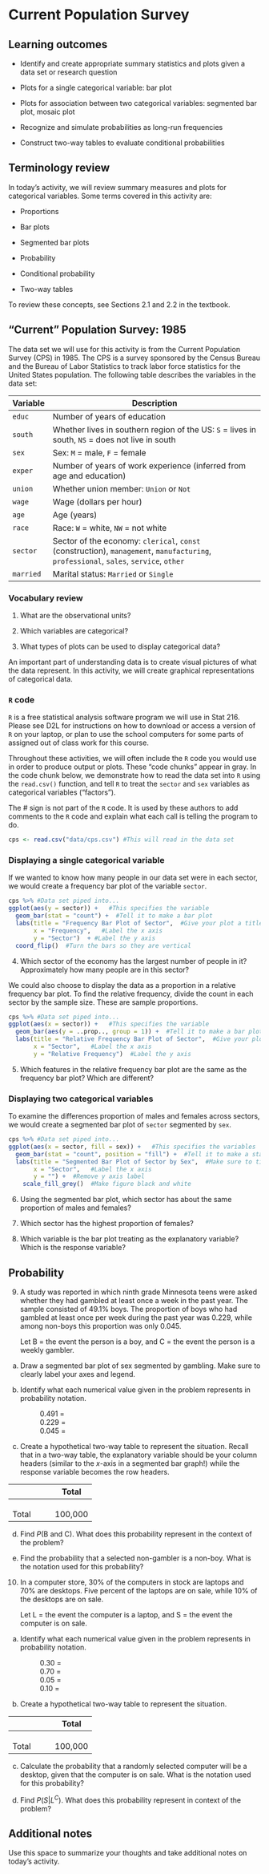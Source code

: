 # Current Population Survey

## Learning outcomes

* Identify and create appropriate summary statistics and plots
  given a data set or research question
  
* Plots for a single categorical variable: bar plot

* Plots for association between two categorical variables:
  segmented bar plot, mosaic plot

* Recognize and simulate probabilities as long-run frequencies

* Construct two-way tables to evaluate conditional probabilities

## Terminology review

In today's activity, we will review summary measures and plots for categorical variables.  Some terms covered in this activity are:

* Proportions 

* Bar plots

* Segmented bar plots

* Probability

* Conditional probability

* Two-way tables

To review these concepts, see Sections 2.1 and 2.2 in the textbook.  

\newpage
## "Current" Population Survey: 1985
The data set we will use for this activity is from the Current Population Survey (CPS) in 1985.  The CPS is a survey sponsored by the Census Bureau and the Bureau of Labor Statistics to track labor force statistics for the United States population.  The following table describes the variables in the data set:

| **Variable** | **Description** |
|--	|---------------	|
| `educ` | Number of years of education |
| `south` | Whether lives in southern region of the US: `S` = lives in south, `NS` = does not live in south  |
| `sex` | Sex: `M` = male, `F` = female  |
| `exper` | Number of years of work experience (inferred from age and education) |
| `union` | Whether union member: `Union` or `Not` |
| `wage` | Wage (dollars per hour) 	|
| `age` | Age (years)  |
| `race` | Race: `W` = white, `NW` = not white	|
| `sector` | Sector of the economy: `clerical`, `const` (construction),  `management`, `manufacturing`, `professional`, `sales`, `service`, `other` |
| `married` | Marital status: `Married` or `Single` |

### Vocabulary review

1. What are the observational units?

\vspace{0.2in}

2.  Which variables are categorical?

\vspace{0.4in}

3.  What types of plots can be used to display categorical data?

\vspace{0.5in}


An important part of understanding data is to create visual pictures of what the data represent.  In this activity, we will create graphical representations of categorical data.

### `R` code

`R` is a free statistical analysis software program we will use in Stat 216.  Please see D2L for instructions on how to download or 
access a version of `R` on your laptop, or plan to use the school computers for some parts of assigned out of class work for this course.

Throughout these activities, we will often include the `R` code
you would use in order to produce output or plots. These
"code chunks" appear in gray. In the code chunk below, we
demonstrate how to read the data set into `R` using the `read.csv()` function, and tell `R` to treat the `sector` and `sex` variables as categorical variables ("factors").

The \# sign is not part of the `R` code. 
It is used by these authors to add comments to the `R` code and explain what each call is telling the program to do.
```r
cps <- read.csv("data/cps.csv") #This will read in the data set
```


### Displaying a single categorical variable

If we wanted to know how many people in our data set were in each sector, we would create a frequency bar plot of the variable `sector`.


```r
cps %>% #Data set piped into...
ggplot(aes(y = sector)) +   #This specifies the variable
  geom_bar(stat = "count") +  #Tell it to make a bar plot
  labs(title = "Frequency Bar Plot of Sector",  #Give your plot a title
       x = "Frequency",   #Label the x axis
       y = "Sector")  + #Label the y axis
  coord_flip()  #Turn the bars so they are vertical
```
4.  Which sector of the economy has the largest number of people in it? Approximately how many people are in this sector?

\vspace{0.3in}

We could also choose to display the data as a proportion in a relative frequency bar plot. To find the relative frequency, divide the count in each sector by the sample size.  These are sample proportions. 
```r
cps %>% #Data set piped into...
ggplot(aes(x = sector)) +   #This specifies the variable
  geom_bar(aes(y = ..prop.., group = 1)) +  #Tell it to make a bar plot with proportions
  labs(title = "Relative Frequency Bar Plot of Sector",  #Give your plot a title
       x = "Sector",   #Label the x axis
       y = "Relative Frequency")  #Label the y axis

```

5.  Which features in the relative frequency bar plot are the same as the frequency bar plot?  Which are different?

\vspace{1in}

### Displaying two categorical variables

To examine the differences proportion of males and females across sectors, we would create a segmented bar plot of `sector` segmented by `sex`.

```r
cps %>% #Data set piped into...
ggplot(aes(x = sector, fill = sex)) +   #This specifies the variables
  geom_bar(stat = "count", position = "fill") +  #Tell it to make a stacked bar plot
  labs(title = "Segmented Bar Plot of Sector by Sex",  #Make sure to title your plot 
       x = "Sector",   #Label the x axis
       y = "") +  #Remove y axis label
    scale_fill_grey()  #Make figure black and white
```

6.  Using the segmented bar plot, which sector has about the same proportion of males and females?

\vspace{0.5in}

7. Which sector has the highest proportion of females?

\vspace{0.5in}

8. Which variable is the bar plot treating as the explanatory variable?  Which is the response variable?

\newpage

## Probability 

9. A study was reported in which ninth grade Minnesota teens were asked whether they had gambled at least once a week in the past year.  The sample consisted of 49.1% boys.  The proportion of boys who had gambled at least once per week during the past year was 0.229, while among non-boys this proportion was only 0.045. 
\vspace{1mm}

    Let B = the event the person is a boy, and C = the event the person is a weekly gambler.
\vspace{0.1in}

a. Draw a segmented bar plot of sex segmented by gambling. Make sure to clearly label your axes and legend.
\vspace{1.8in}

b. Identify what each numerical value given in the problem represents in probability notation.
\vspace{.1in}

|                 0.491 =  
 \vspace{.1in}
 
|                 0.229 =  
\vspace{.1in}

|                 0.045 =  
\vspace{.1in}

c. Create a hypothetical two-way table to represent the situation.  Recall that in a two-way table, the explanatory variable should be your column headers (similar to the $x$-axis in a segmented bar graph!) while the response variable becomes the row headers.

| \hspace{1in}      |\hspace{1in}     |\hspace{1in}     | Total        |
|-------|---|---|---------|
|    \hspace{1in}     |   |   |         |
|    \hspace{1in}     |   |   |         |
|    \hspace{1in}     |   |   |         |
| Total |   |   | 100,000 |

d. Find $P(\mbox{B and C})$. What does this probability represent in the context of the problem?
\vspace{.8in}

e. Find the probability that a selected non-gambler is a non-boy. What is the notation used for this probability?

\newpage

10. In a computer store, 30% of the computers in stock are laptops and 70% are desktops.  Five percent of the laptops are on sale, while 10% of the desktops are on sale.
\vspace{1mm}

    Let L = the event the computer is a laptop, and S = the event the computer is on sale.
\vspace{0.1in}

   a. Identify what each numerical value given in the problem represents in probability notation.
\vspace{.1in}

|                 0.30 =  
 \vspace{.1in}
 
|                 0.70 =  
\vspace{.1in}

|                 0.05 =  
\vspace{.1in}

|                 0.10 =  
\vspace{.1in}

   b. Create a hypothetical two-way table to represent the situation.

| \hspace{1in}      |\hspace{1in}     |\hspace{1in}     | Total        |
|-------|---|---|---------|
|    \hspace{1in}     |   |   |         |
|    \hspace{1in}     |   |   |         |
|    \hspace{1in}     |   |   |         |
| Total |   |   | 100,000 |

   c. Calculate the probability that a randomly selected computer will be a desktop, given that the computer is on sale. What is the notation used for this probability?
\vspace{.8in}


   d. Find $P(S | L^C)$. What does this probability represent in context of the problem?
\vspace{1in}


## Additional notes

Use this space to summarize your thoughts and take additional notes on today's activity.


